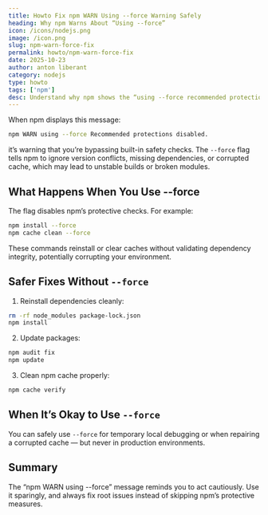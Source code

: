 ```yaml
---
title: Howto Fix npm WARN Using --force Warning Safely
heading: Why npm Warns About “Using --force”
icon: /icons/nodejs.png
image: /icon.png
slug: npm-warn-force-fix
permalink: howto/npm-warn-force-fix
date: 2025-10-23
author: anton liberant
category: nodejs
type: howto
tags: ['npm']
desc: Understand why npm shows the “using --force recommended protections disabled” warning and how to fix it without breaking dependencies.
---
```


When npm displays this message:

```bash 
npm WARN using --force Recommended protections disabled.
```

it’s warning that you’re bypassing built-in safety checks. The `--force` flag tells npm to ignore version conflicts, missing dependencies, or corrupted cache, which may lead to unstable builds or broken modules.

## What Happens When You Use --force

The flag disables npm’s protective checks. For example:

```bash 
npm install --force
npm cache clean --force
```

These commands reinstall or clear caches without validating dependency integrity, potentially corrupting your environment.

## Safer Fixes Without `--force`

1. Reinstall dependencies cleanly:
```bash 
rm -rf node_modules package-lock.json
npm install
```
2. Update packages:
```bash 
npm audit fix
npm update
```
3. Clean npm cache properly:
```bash 
npm cache verify
```

## When It’s Okay to Use `--force`

You can safely use `--force` for temporary local debugging or when repairing a corrupted cache — but never in production environments.

## Summary

The “npm WARN using --force” message reminds you to act cautiously. Use it sparingly, and always fix root issues instead of skipping npm’s protective measures.